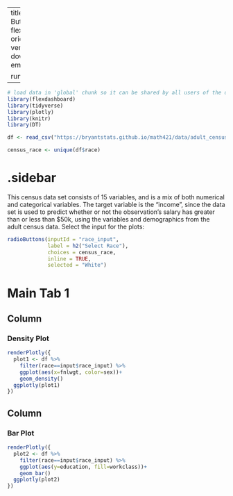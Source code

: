 
---
title: "Adult Census - Radio Button"
output: 
  flexdashboard::flex_dashboard:
    orientation: columns
    vertical_layout: fill
    logo: download.png
    source_code: embed
    social: menu

runtime: shiny
---

```r
# load data in 'global' chunk so it can be shared by all users of the dashboard
library(flexdashboard)
library(tidyverse)
library(plotly)
library(knitr)
library(DT)

df <- read_csv("https://bryantstats.github.io/math421/data/adult_census.csv")

census_race <- unique(df$race)
```

{.sidebar}
=======================================================================

This census data set consists of 15 variables, and is a mix of both numerical and categorical variables. The target variable is the "income", since the data set is used to predict whether or not the observation's salary has greater than or less than $50k, using the variables and demographics from the adult census data. Select the input for the plots:  

```r
radioButtons(inputId = "race_input", 
             label = h2("Select Race"),
             choices = census_race,
             inline = TRUE,
             selected = "White")
```

Main Tab 1
=======================================================================

Column {data-width=500}
-----------------------------------------------------------------------

### Density Plot

```r
renderPlotly({
  plot1 <- df %>% 
    filter(race==input$race_input) %>% 
    ggplot(aes(x=fnlwgt, color=sex))+
    geom_density()
  ggplotly(plot1)
})
```

Column {data-width=500}
-----------------------------------------------------------------------

### Bar Plot

```r
renderPlotly({
  plot2 <- df %>% 
    filter(race==input$race_input) %>% 
    ggplot(aes(y=education, fill=workclass))+
    geom_bar()
  ggplotly(plot2)
})
```
